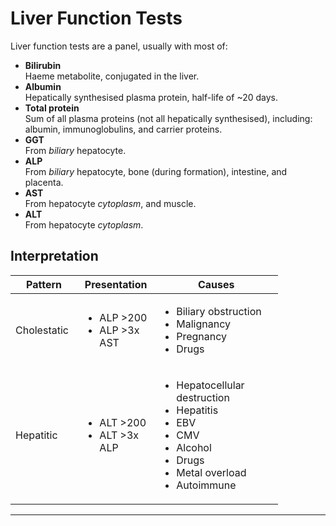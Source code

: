 # Liver Function Tests

Liver function tests are a panel, usually with most of:

* **Bilirubin**\
Haeme metabolite, conjugated in the liver.
* **Albumin**\
Hepatically synthesised plasma protein, half-life of ~20 days.
* **Total protein**\
Sum of all plasma proteins (not all hepatically synthesised), including: albumin, immunoglobulins, and carrier proteins.
* **GGT**\
From *biliary* hepatocyte.
* **ALP**\
From *biliary* hepatocyte, bone (during formation), intestine, and placenta.
* **AST**\
From hepatocyte *cytoplasm*, and muscle.
* **ALT**\
From hepatocyte *cytoplasm*.


## Interpretation

+-------------+---------------+------------------------------+
| Pattern     | Presentation  | Causes                       |
+=============+===============+==============================+
| Cholestatic | - ALP >200    | - Biliary obstruction        |
|             | - ALP >3x AST | - Malignancy                 |
|             |               | - Pregnancy                  |
|             |               | - Drugs                      |
+-------------+---------------+------------------------------+
| Hepatitic   | - ALT >200    | - Hepatocellular destruction |
|             | - ALT >3x ALP | - Hepatitis                  |
|             |               | - EBV                        |
|             |               | - CMV                        |
|             |               | - Alcohol                    |
|             |               | - Drugs                      |
|             |               | - Metal overload             |
|             |               | - Autoimmune                 |
+-------------+---------------+------------------------------+


---